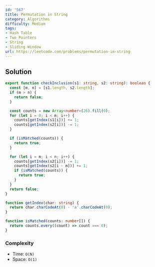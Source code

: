 ```yaml
---
id: '567'
title: Permutation in String
category: Algorithms
difficulty: Medium
tags:
- Hash Table
- Two Pointers
- String
- Sliding Window
url: https://leetcode.com/problems/permutation-in-string
---
```


## Solution

```typescript filename="solution.ts" copy
export function checkInclusion(s1: string, s2: string): boolean {
  const [m, n] = [s1.length, s2.length];
  if (m > n) {
    return false;
  }

  const counts = new Array<number>(26).fill(0);
  for (let i = 0; i < m; i++) {
    counts[getIndex(s1[i])] += 1;
    counts[getIndex(s2[i])] -= 1;
  }

  if (isMatched(counts)) {
    return true;
  }

  for (let i = m; i < n; i++) {
    counts[getIndex(s2[i])] -= 1;
    counts[getIndex(s2[i - m])] += 1;
    if (isMatched(counts)) {
      return true;
    }
  }
  return false;
}

function getIndex(char: string) {
  return char.charCodeAt(0) - 'a'.charCodeAt(0);
}

function isMatched(counts: number[]) {
  return counts.every((count) => count === 0);
}
```

### Complexity

- Time: `O(N)`
- Space: `O(1)`

